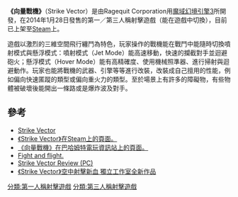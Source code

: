 {{refimprove|time=2014-08-12T01:26:34+00:00}}
'''《向量戰機》'''（Strike Vector）是由Ragequit Corporation用[[魔域幻境引擎|魔域幻境引擎3]]所開發，在2014年1月28日發售的第一／第三人稱射擊遊戲（能在遊戲中切換），目前已上架至[[Steam|Steam]]上。

遊戲以激烈的三維空間飛行纏鬥為特色，玩家操作的戰機能在戰鬥中能隨時切換噴射模式與懸浮模式：噴射模式（Jet Mode）能高速移動，快速的攔截對手並迴避砲火；懸浮模式（Hover Mode）能有高精確度、使用機械照準器、進行掃射與迴避動作。玩家也能將戰機的武器、引擎等等進行改裝，改裝成自己擅用的性能，例如偏向快速匿蹤的類型或偏向重火力的類型。至於場景上有許多的障礙物，有些物體被破壞後能開出一條路或是爆炸波及對手。

==參考==
*[http://www.strikevector.net/ Strike Vector]{{Wayback|url=http://www.strikevector.net/ |date=20201128141027 }}
*[http://store.steampowered.com/app/246700/ 《Strike Vector》在Steam上的頁面。]{{Wayback|url=http://store.steampowered.com/app/246700/ |date=20201129122602 }}
*[http://acg.gamer.com.tw/acgDetail.php?s=70945 《向量戰機》在巴哈姆特電玩資訊站上的頁面。]{{Wayback|url=http://acg.gamer.com.tw/acgDetail.php?s=70945 |date=20200804180320 }}
*[http://in.ign.com/strike-vector-pc/57018/news/strike-vector-review Fight and flight.]{{Wayback|url=http://in.ign.com/strike-vector-pc/57018/news/strike-vector-review |date=20170904182806 }}
*[https://web.archive.org/web/20140819102940/http://www.strategyinformer.com/pc/strikevector/2293/review.html Strike Vector Review (PC)]
*[https://web.archive.org/web/20140819090800/https://tw.screen.yahoo.com/strike-vector-%E7%A9%BA%E4%B8%AD%E5%B0%84%E6%93%8A%E6%96%B0%E8%A1%80-%E7%8D%A8%E7%AB%8B%E5%B7%A5%E4%BD%9C%E5%AE%A4%E5%85%A8%E6%96%B0%E4%BD%9C%E5%93%81-103000700.html 《Strike Vector》空中射擊新血 獨立工作室全新作品]

[[分類:第一人稱射擊遊戲|分類:第一人稱射擊遊戲]]
[[分類:第三人稱射擊遊戲|分類:第三人稱射擊遊戲]]